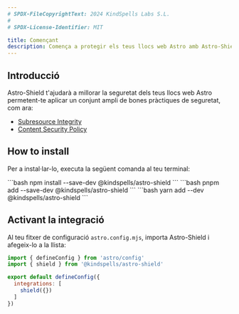 ```yaml
---
# SPDX-FileCopyrightText: 2024 KindSpells Labs S.L.
#
# SPDX-License-Identifier: MIT

title: Començant
description: Comença a protegir els teus llocs web Astro amb Astro-Shield.
---
```


## Introducció

Astro-Shield t'ajudarà a millorar la seguretat dels teus llocs web Astro
permetent-te aplicar un conjunt ampli de bones pràctiques de seguretat, com ara:
- [Subresource Integrity](https://developer.mozilla.org/en-US/docs/Web/Security/Subresource_Integrity)
- [Content Security Policy](https://developer.mozilla.org/en-US/docs/Web/HTTP/CSP)


## How to install


Per a instal·lar-lo, executa la següent comanda al teu terminal:

<Tabs>
  <TabItem label="npm">
```bash
npm install --save-dev @kindspells/astro-shield
```
  </TabItem>
  <TabItem label="pnpm">
```bash
pnpm add --save-dev @kindspells/astro-shield
```
  </TabItem>
  <TabItem label="yarn">
```bash
yarn add --dev @kindspells/astro-shield
```
  </TabItem>
</Tabs>

## Activant la integració

Al teu fitxer de configuració `astro.config.mjs`, importa Astro-Shield i
afegeix-lo a la llista:

```js
import { defineConfig } from 'astro/config'
import { shield } from '@kindspells/astro-shield'

export default defineConfig({
  integrations: [
    shield({})
  ]
})
```

